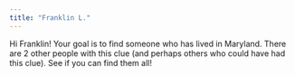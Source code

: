 ```yaml
---
title: "Franklin L."
---
```


Hi Franklin! Your goal is to find someone who has lived in Maryland. There are 2 other people with this clue (and perhaps others who could have had this clue). See if you can find them all!

